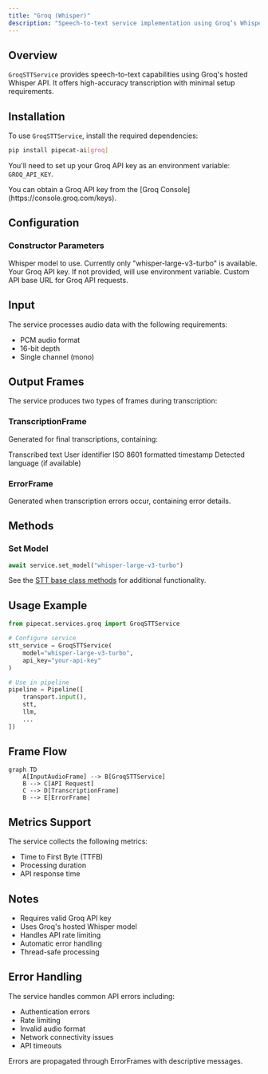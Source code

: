 ```yaml
---
title: "Groq (Whisper)"
description: "Speech-to-text service implementation using Groq’s Whisper API"
---
```


## Overview

`GroqSTTService` provides speech-to-text capabilities using Groq's hosted Whisper API. It offers high-accuracy transcription with minimal setup requirements.

## Installation

To use `GroqSTTService`, install the required dependencies:

```bash
pip install pipecat-ai[groq]
```

You'll need to set up your Groq API key as an environment variable: `GROQ_API_KEY`.

<Tip>
  You can obtain a Groq API key from the [Groq
  Console](https://console.groq.com/keys).
</Tip>

## Configuration

### Constructor Parameters

<ParamField path="model" type="str" default="whisper-large-v3-turbo">
  Whisper model to use. Currently only "whisper-large-v3-turbo" is available.
</ParamField>

<ParamField path="api_key" type="str" optional>
  Your Groq API key. If not provided, will use environment variable.
</ParamField>

<ParamField path="base_url" type="str" default="https://api.groq.com/openai/v1">
  Custom API base URL for Groq API requests.
</ParamField>

## Input

The service processes audio data with the following requirements:

- PCM audio format
- 16-bit depth
- Single channel (mono)

## Output Frames

The service produces two types of frames during transcription:

### TranscriptionFrame

Generated for final transcriptions, containing:

<ParamField path="text" type="string">
  Transcribed text
</ParamField>

<ParamField path="user_id" type="string">
  User identifier
</ParamField>

<ParamField path="timestamp" type="string">
  ISO 8601 formatted timestamp
</ParamField>

<ParamField path="language" type="Language">
  Detected language (if available)
</ParamField>

### ErrorFrame

Generated when transcription errors occur, containing error details.

## Methods

### Set Model

```python
await service.set_model("whisper-large-v3-turbo")
```

See the [STT base class methods](/server/base-classes/speech#methods) for additional functionality.

## Usage Example

```python
from pipecat.services.groq import GroqSTTService

# Configure service
stt_service = GroqSTTService(
    model="whisper-large-v3-turbo",
    api_key="your-api-key"
)

# Use in pipeline
pipeline = Pipeline([
    transport.input(),
    stt,
    llm,
    ...
])
```

## Frame Flow

```mermaid
graph TD
    A[InputAudioFrame] --> B[GroqSTTService]
    B --> C[API Request]
    C --> D[TranscriptionFrame]
    B --> E[ErrorFrame]
```

## Metrics Support

The service collects the following metrics:

- Time to First Byte (TTFB)
- Processing duration
- API response time

## Notes

- Requires valid Groq API key
- Uses Groq's hosted Whisper model
- Handles API rate limiting
- Automatic error handling
- Thread-safe processing

## Error Handling

The service handles common API errors including:

- Authentication errors
- Rate limiting
- Invalid audio format
- Network connectivity issues
- API timeouts

Errors are propagated through ErrorFrames with descriptive messages.
